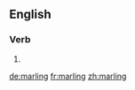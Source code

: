 ==English==

===Verb===
{{head|en}}

# {{present participle of|marl|lang=en}}

[[de:marling]]
[[fr:marling]]
[[zh:marling]]